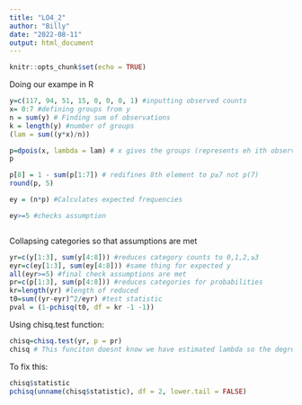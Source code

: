 ```yaml
---
title: "LO4_2"
author: "Billy"
date: "2022-08-11"
output: html_document
---
```


```r
knitr::opts_chunk$set(echo = TRUE)
```

Doing our exampe in R


```r
y=c(117, 94, 51, 15, 0, 0, 0, 1) #inputting observed counts
x= 0:7 #defining groups from y
n = sum(y) # Finding sum of observations
k = length(y) #number of groups
(lam = sum((y*x)/n))

p=dpois(x, lambda = lam) # x gives the groups (represents eh ith observations)
p

p[8] = 1 - sum(p[1:7]) # redifines 8th element to p≥7 not p(7)
round(p, 5)

ey = (n*p) #Calculates expected frequencies

ey>=5 #checks assumption



```


Collapsing categories so that assumptions are met
```r

yr=c(y[1:3], sum(y[4:8])) #reduces category counts to 0,1,2,≥3
eyr=c(ey[1:3], sum(ey[4:8])) #same thing for expected y
all(eyr>=5) #final check assumptions are met
pr=c(p[1:3], sum(p[4:8])) #reduces categories for probabilities 
kr=length(yr) #length of reduced
t0=sum((yr-eyr)^2/eyr) #test statistic
pval = (1-pchisq(t0, df = kr -1 -1))


```



Using chisq.test function:

```r

chisq=chisq.test(yr, p = pr)
chisq # This funciton doesnt know we have estimated lambda so the degrees of freedom is wrong


```

To fix this:

```r

chisq$statistic
pchisq(unname(chisq$statistic), df = 2, lower.tail = FALSE)

```


